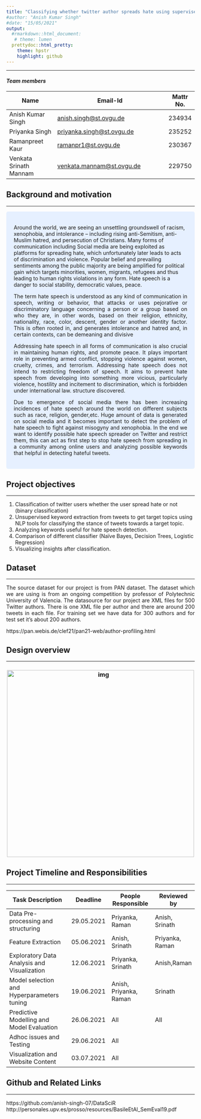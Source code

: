 ```yaml
---
title: "Classifying whether twitter author spreads hate using supervised learning "
#author: "Anish Kumar Singh"
#date: "15/05/2021"
output:
  #rmarkdown::html_document:
   # theme: lumen
  prettydoc::html_pretty:
    theme: hpstr
    highlight: github
---
```

***


#### *Team members*

| Name                       | Email-Id                                                     | Mattr No. |
| -------------------------- | ------------------------------------------------------------ | --------- |
| Anish Kumar Singh            | [anish.singh@st.ovgu.de](mailto:anish.singh@st.ovgu.de) | 234934    |
| Priyanka Singh       | [priyanka.singh@st.ovgu.de](mailto:priyanka.singh@st.ovgu.de) | 235252    |
| Ramanpreet Kaur | [ramanpr1@st.ovgu.de](mailto:ramanpr1@st.ovgu.de)  | 230367    |
| Venkata Srinath Mannam            | [venkata.mannam@st.ovgu.de ](mailto:venkata.mannam@st.ovgu.de ) | 229750    |



<div style="margin-bottom:50px;">
## Background and motivation
***
<style>
div.blue { background-color:#e6f0ff; border-radius: 5px; padding: 20px;}
</style>
<div class = "blue">


<p style="text-align: justify;">
Around the world, we are seeing an unsettling groundswell of racism, xenophobia, and intolerance – including rising anti-Semitism, anti-Muslim hatred, and persecution of Christians. Many forms of communication including Social media are being exploited as platforms for spreading hate, which unfortunately later leads to acts of discrimination and violence. Popular belief and prevailing sentiments among the public majority are being amplified for political gain which targets minorities, women, migrants, refugees and thus leading to human rights violations in any form. Hate speech is a danger to social stability, democratic values, peace.

</p>
<p style="text-align: justify;">
The term hate speech is understood as any kind of communication in speech, writing or behavior, that attacks or uses pejorative or discriminatory language concerning a person or a group based on who they are, in other words, based on their religion, ethnicity, nationality, race, color, descent, gender or another identity factor. This is often rooted in, and generates intolerance and hatred and, in certain contexts, can be demeaning and divisive
</p>
<p style="text-align: justify;">
Addressing hate speech in all forms of communication is also crucial in maintaining human rights, and promote peace. It plays important role in preventing armed conflict, stopping violence against women, cruelty, crimes, and terrorism. Addressing hate speech does not intend to restricting freedom of speech. It aims to prevent hate speech from developing into something more vicious, particularly violence, hostility and incitement to discrimination, which is forbidden under international law. 
 structure discovered.
</p >
<p style="text-align: justify;">
Due to emergence of social media there has been increasing incidences of hate speech around the world on different subjects such as race, religion, gender,etc. Huge amount of data is generated on social media and it becomes important to detect the problem of hate speech to fight against misogyny and xenophobia. In the end we want to identify possible hate speech spreader on Twitter and restrict them, this can act as first step to stop hate speech from spreading in a community among online users and analyzing possible keywords that helpful in detecting hateful tweets.
</p>
</div>
<div style="margin-bottom:50px;">
## Project objectives
***

1. Classification of twitter users whether the user spread hate or not (binary     classification)
2. Unsupervised keyword extraction from tweets to get target topics using NLP tools for classifying the stance of tweets towards a target topic.
3. Analyzing keywords useful for hate speech detection.
4. Comparison of different classifier (Naïve Bayes, Decision Trees, Logistic Regression)
5. Visualizing insights after classification.

<div style="margin-bottom:50px;">
##  Dataset
***
<p style="text-align: justify;">
The source dataset for our project is from PAN dataset. The dataset which we are using is from an ongoing competition by professor of Polytechnic University of Valencia. The datasource for our project are XML files for 500 Twitter authors. There is one XML file per author and there are around 200 tweets in each file. For training set we have data for 300 authors and for test set it's about 200 authors. 
</p>
https://pan.webis.de/clef21/pan21-web/author-profiling.html




<div style="margin-bottom:50px;">
## Design overview
***


<center>
### ![img](C:\Users\Anish Singh\OneDrive\Desktop\University Material\Projects\DWR\Project_Plan.jpeg){width=500px}
</center>


<div style="margin-bottom:50px;">
## Project Timeline and Responsibilities
***

| Task Description                            | Deadline   | **People Responsible**    | Reviewed by       |
| ------------------------------------------- | ---------- | ------------------------- | ----------------- |
| Data Pre-processing and structuring         | 29.05.2021 | Priyanka, Raman | Anish, Srinath    |
| Feature Extraction                          | 05.06.2021  |  Anish, Srinath  | Priyanka, Raman    |
| Exploratory Data Analysis and Visualization | 12.06.2021 | Priyanka, Srinath   | Anish,Raman |
| Model selection and Hyperparameters tuning  | 19.06.2021 | Anish, Priyanka, Raman  | Srinath    |
| Predictive Modelling and Model Evaluation   | 26.06.2021 | All   | All  |
| Adhoc issues and Testing                    | 29.06.2021 | All                       |                   |
| Visualization and Website Content           | 03.07.2021  | All                       |                   |

<div style="margin-bottom:50px;">
## Github and Related Links
***
https://github.com/anish-singh-07/DataSciR
http://personales.upv.es/prosso/resources/BasileEtAl_SemEval19.pdf

 